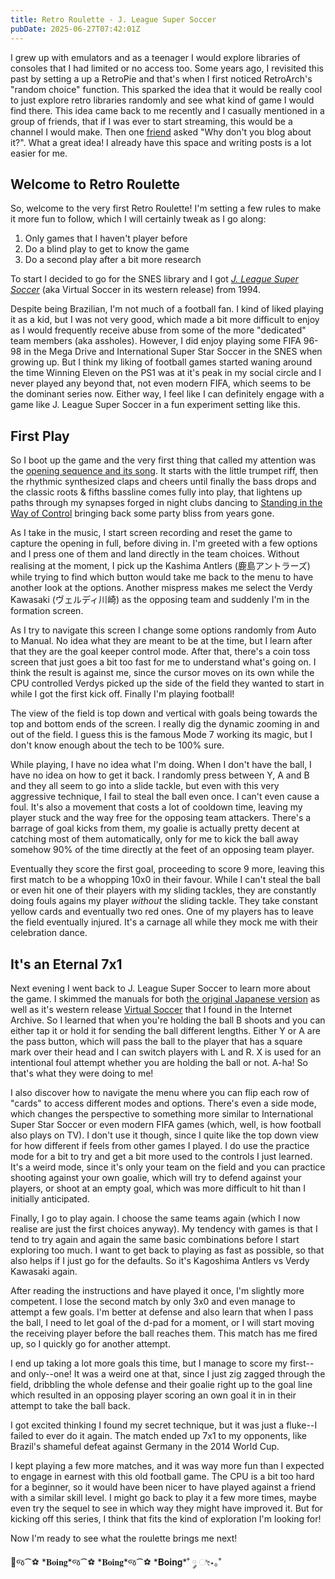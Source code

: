 ```yaml
---
title: Retro Roulette - J. League Super Soccer
pubDate: 2025-06-27T07:42:01Z
---
```


I grew up with emulators and as a teenager I would explore libraries of consoles that I had limited or no access too. Some years ago, I revisited this past by setting a up a RetroPie and that's when I first noticed RetroArch's "random choice" function. This sparked the idea that it would be really cool to just explore retro libraries randomly and see what kind of game I would find there. This idea came back to me recently and I casually mentioned in a group of friends, that if I was ever to start streaming, this would be a channel I would make. Then one [friend](https://tnaires.github.io/horizons/) asked "Why don't you blog about it?". What a great idea! I already have this space and writing posts is a lot easier for me.

## Welcome to Retro Roulette

So, welcome to the very first Retro Roulette! I'm setting a few rules to make it more fun to follow, which I will certainly tweak as I go along:

1. Only games that I haven't player before
2. Do a blind play to get to know the game
3. Do a second play after a bit more research

To start I decided to go for the SNES library and I got [_J. League Super Soccer_](https://gamesdb.launchbox-app.com/games/details/2105-virtual-soccer) (aka Virtual Soccer in its western release) from 1994.

<PostImage src={jLeageTitle} alt="The title screen for the game" layout="constrained" />

Despite being Brazilian, I'm not much of a football fan. I kind of liked playing it as a kid, but I was not very good, which made a bit more difficult to enjoy as I would frequently receive abuse from some of the more "dedicated" team members (aka assholes). However, I did enjoy playing some FIFA 96-98 in the Mega Drive and International Super Star Soccer in the SNES when growing up. But I think my liking of football games started waning around the time Winning Eleven on the PS1 was at it's peak in my social circle and I never played any beyond that, not even modern FIFA, which seems to be the dominant series now. Either way, I feel like I can definitely engage with a game like J. League Super Soccer in a fun experiment setting like this.

## First Play

So I boot up the game and the very first thing that called my attention was the [opening sequence and its song](https://www.youtube.com/watch?v=oNfRGde1lUI). It starts with the little trumpet riff, then the rhythmic synthesized claps and cheers until finally the bass drops and the classic roots & fifths bassline comes fully into play, that lightens up paths through my synapses forged in night clubs dancing to [Standing in the Way of Control](https://www.youtube.com/watch?v=yn043ArR98M) bringing back some party bliss from years gone.

As I take in the music, I start screen recording and reset the game to capture the opening in full, before diving in. I'm greeted with a few options and I press one of them and land directly in the team choices. Without realising at the moment, I pick up the Kashima Antlers (鹿島アントラーズ) while trying to find which button would take me back to the menu to have another look at the options. Another mispress makes me select the Verdy Kawasaki (ヴェルディ川崎) as the opposing team and suddenly I'm in the formation screen.

As I try to navigate this screen I change some options randomly from Auto to Manual. No idea what they are meant to be at the time, but I learn after that they are the goal keeper control mode. After that, there's a coin toss screen that just goes a bit too fast for me to understand what's going on. I think the result is against me, since the cursor moves on its own while the CPU controlled Verdys picked up the side of the field they wanted to start in while I got the first kick off. Finally I'm playing football!

The view of the field is top down and vertical with goals being towards the top and bottom ends of the screen. I really dig the dynamic zooming in and out of the field. I guess this is the famous Mode 7 working its magic, but I don't know enough about the tech to be 100% sure.

While playing, I have no idea what I'm doing. When I don't have the ball, I have no idea on how to get it back. I randomly press between Y, A and B and they all seem to go into a slide tackle, but even with this very aggressive technique, I fail to steal the ball even once. I can't even cause a foul. It's also a movement that costs a lot of cooldown time, leaving my player stuck and the way free for the opposing team attackers. There's a barrage of goal kicks from them, my goalie is actually pretty decent at catching most of them automatically, only for me to kick the ball away somehow 90% of the time directly at the feet of an opposing team player.

Eventually they score the first goal, proceeding to score 9 more, leaving this first match to be a whopping 10x0 in their favour. While I can't steal the ball or even hit one of their players with my sliding tackles, they are constantly doing fouls agains my player *without* the sliding tackle. They take constant yellow cards and eventually two red ones. One of my players has to leave the field eventually injured. It's a carnage all while they mock me with their celebration dance.

<PostImage src={victoryDance} alt="The opposing team player that scored a goal puts a hand over their head and do a little hip shake" />

## It's an Eternal 7x1

Next evening I went back to J. League Super Soccer to learn more about the game. I skimmed the manuals for both [the original Japanese version](https://archive.org/details/j.-league-super-soccer-shvc-vx-sfc-jp-manual-600-dpi) as well as it's western release [Virtual Soccer](https://archive.org/details/virtual-soccer-pal) that I found in the Internet Archive. So I learned that when you're holding the ball B shoots and you can either tap it or hold it for sending the ball different lengths. Either Y or A are the pass button, which will pass the ball to the player that has a square mark over their head and I can switch players with L and R. X is used for an intentional foul attempt whether you are holding the ball or not. A-ha! So that's what they were doing to me!

I also discover how to navigate the menu where you can flip each row of "cards" to access different modes and options. There's even a side mode, which changes the perspective to something more similar to International Super Star Soccer or even modern FIFA games (which, well, is how football also plays on TV). I don't use it though, since I quite like the top down view for how different if feels from other games I played. I do use the practice mode for a bit to try and get a bit more used to the controls I just learned. It's a weird mode, since it's only your team on the field and you can practice shooting against your own goalie, which will try to defend against your players, or shoot at an empty goal, which was more difficult to hit than I initially anticipated.

Finally, I go to play again. I choose the same teams again (which I now realise are just the first choices anyway). My tendency with games is that I tend to try again and again the same basic combinations before I start exploring too much. I want to get back to playing as fast as possible, so that also helps if I just go for the defaults. So it's Kagoshima Antlers vs Verdy Kawasaki again.

After reading the instructions and have played it once, I'm slightly more competent. I lose the second match by only 3x0 and even manage to attempt a few goals. I'm better at defense and also learn that when I pass the ball, I need to let goal of the d-pad for a moment, or I will start moving the receiving player before the ball reaches them. This match has me fired up, so I quickly go for another attempt.

I end up taking a lot more goals this time, but I manage to score my first--and only--one! It was a weird one at that, since I just zig zagged through the field, dribbling the whole defense and their goalie right up to the goal line which resulted in an opposing player scoring an own goal it in in their attempt to take the ball back.

<PostImage src={goal} alt="My lucky goal" />

I got excited thinking I found my secret technique, but it was just a fluke--I failed to ever do it again. The match ended up 7x1 to my opponents, like Brazil's shameful defeat against Germany in the 2014 World Cup.

I kept playing a few more matches, and it was way more fun than I expected to engage in earnest with this old football game. The CPU is a bit too hard for a beginner, so it would have been nicer to have played against a friend with a similar skill level. I might go back to play it a few more times, maybe even try the sequel to see in which way they might have improved it. But for kicking off this series, I think that fits the kind of exploration I'm looking for!

Now I'm ready to see what the roulette brings me next!

🦶જ⁀⚽ \*𝐁𝐨𝐢𝐧𝐠\*જ⁀⚽ \*𝐁𝐨𝐢𝐧𝐠\*જ⁀⚽ \*𝐁𝐨𝐢𝐧𝐠\*˚ ༘ ೀ⋆｡˚
